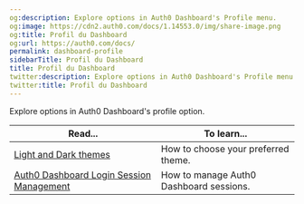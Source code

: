 ```yaml
---
og:description: Explore options in Auth0 Dashboard's Profile menu.
og:image: https://cdn2.auth0.com/docs/1.14553.0/img/share-image.png
og:title: Profil du Dashboard
og:url: https://auth0.com/docs/
permalink: dashboard-profile
sidebarTitle: Profil du Dashboard
title: Profil du Dashboard
twitter:description: Explore options in Auth0 Dashboard's Profile menu.
twitter:title: Profil du Dashboard
---
```


Explore options in <Tooltip tip="Auth0 Dashboard: Auth0's main product to configure your services." cta="View Glossary" href="/docs/glossary?term=Auth0+Dashboard">Auth0 Dashboard</Tooltip>'s profile option.

<table class="table"><thead>
<tr>
<th><strong>Read...</strong></th>
<th><strong>To learn...</strong></th>
</tr>
</thead>
<tbody>
<tr>
<td><a href="/docs/get-started/dashboard-profile/light-and-dark-themes">Light and Dark themes</a></td>
<td>How to choose your preferred theme.</td>
</tr>
<tr>
<td><a href="/docs/get-started/dashboard-profile/auth0-dashboard-login-session-management">Auth0 Dashboard Login Session Management</a></td>
<td>How to manage Auth0 Dashboard sessions.</td>
</tr>
</tbody>
</table>